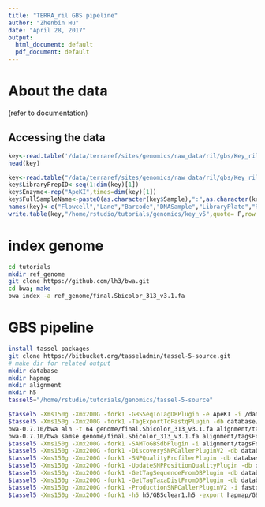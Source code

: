 ```yaml
---
title: "TERRA_ril GBS pipeline"
author: "Zhenbin Hu"
date: "April 28, 2017"
output:
  html_document: default
  pdf_document: default
---
```


# About the data

(refer to documentation)

## Accessing the data

```r
key<-read.table('/data/terraref/sites/genomics/raw_data/ril/gbs/Key_ril_terra')
head(key)
```


```r
key<-read.table("/data/terraref/sites/genomics/raw_data/ril/gbs/Key_ril_terra",header=T)
key$LibraryPrepID<-seq(1:dim(key)[1])
key$Enzyme<-rep("ApeKI",times=dim(key)[1])
key$FullSampleName<-paste0(as.character(key$Sample),":",as.character(key$LibraryPrepID))
names(key)<-c("Flowcell","Lane","Barcode","DNASample","LibraryPlate","Row","Col","LibraryPrepID","Enzyme")
write.table(key,"/home/rstudio/tutorials/genomics/key_v5",quote= F,row.names = F,sep="\t")
```

# index genome
```bash
cd tutorials
mkdir ref_genome
git clone https://github.com/lh3/bwa.git
cd bwa; make
bwa index -a ref_genome/final.Sbicolor_313_v3.1.fa 
```


# GBS pipeline
```bash
install tassel packages
git clone https://bitbucket.org/tasseladmin/tassel-5-source.git
# make dir for related output
mkdir database
mkdir hapmap
mkdir alignment
mkdir h5
tassel5="/home/rstudio/tutorials/genomics/tassel-5-source"

$tassel5 -Xms150g -Xmx200G -fork1 -GBSSeqToTagDBPlugin -e ApeKI -i /data/terraref/sites/genomics/raw_data/ril/gbs/ -db database/GBSclear.db -k clear_key.txt -kmerLength 64 -minKmerL 20 -mnQS 20 -mxKmerNum 100000000 -endPlugin -runfork1
$tassel5 -Xms150g -Xmx200G -fork1 -TagExportToFastqPlugin -db database/GBSclear.db  -o alignment/tagsForAlign_clear1.fa.gz -endPlugin -runfork1 
bwa-0.7.10/bwa aln -t 64 genome/final.Sbicolor_313_v3.1.fa alignment/tagsForAlign_clear1.fa.gz > alignment/tagsForAlign_clear1.sai
bwa-0.7.10/bwa samse genome/final.Sbicolor_313_v3.1.fa alignment/tagsForAlign_clear1.sai alignment/tagsForAlign_clear1.fa.gz > alignment/tagsForAlign_clear1.sam
$tassel5 -Xms150g -Xmx200G -fork1 -SAMToGBSdbPlugin -i alignment/tagsForAlign_clear1.sam -db database/GBSclear1.db -endPlugin -runfork1
$tassel5 -Xms150g -Xmx200G -fork1 -DiscoverySNPCallerPluginV2 -db database/GBSclear1.db -sC 1 -eC 10 -mnLCov 0.1 -mnMAF 0.000001 -endPlugin -runfork1
$tassel5 -Xms150g -Xmx200G -fork1 -SNPQualityProfilerPlugin -db database/GBSclear1.db -statFile "sorghum_gbsclear1_Stats.txt" -endPlugin -runfork1
$tassel5 -Xms150g -Xmx200G -fork1 -UpdateSNPPositionQualityPlugin -db database/GBSclear1.db -qsFile h5/myclear1QsFile -endPlugin -runfork1
$tassel5 -Xms150g -Xmx200G -fork1 -GetTagSequenceFromDBPlugin -db database/GBSclear1.db -o h5/allclear1TagFile.txt -endPlugin -runfork1
$tassel5 -Xms150g -Xmx200G -fork1 -GetTagTaxaDistFromDBPlugin -db database/GBSclear1.db -o h5/clear1TagTaxaDistOutput.txt -endPlugin -runfork1
$tassel5 -Xms150g -Xmx200G -fork1 -ProductionSNPCallerPluginV2 -i fastq -k clear_key.txt -e ApeKI -db database/GBSclear1.db -o h5/GBSclear1.h5 -endPlugin -runfork1 
$tassel5 -Xms150g -Xmx200G -fork1 -h5 h5/GBSclear1.h5 -export hapmap/GBSclear1 -exportType Hapmap -runfork1
```
